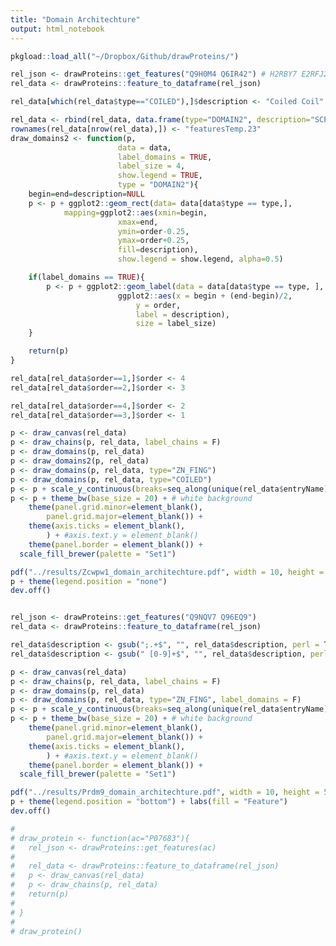 ```yaml
---
title: "Domain Architechture"
output: html_notebook
---
```



```r

pkgload::load_all("~/Dropbox/Github/drawProteins/")

rel_json <- drawProteins::get_features("Q9H0M4 Q6IR42") # H2RBY7 E2RFJ2 F7DK93 A0A3S5ZP38 G1PE65
rel_data <- drawProteins::feature_to_dataframe(rel_json)

rel_data[which(rel_data$type=="COILED"),]$description <- "Coiled Coil"

rel_data <- rbind(rel_data, data.frame(type="DOMAIN2", description="SCP-1 ?", begin=76, end=228, length=228-76+1, accession="Q6IR42", entryName="ZCPW1_MOUSE", taxid=10090, order=1))
rownames(rel_data[nrow(rel_data),]) <- "featuresTemp.23"
draw_domains2 <- function(p,
                        data = data,
                        label_domains = TRUE,
                        label_size = 4,
                        show.legend = TRUE,
                        type = "DOMAIN2"){
    begin=end=description=NULL
    p <- p + ggplot2::geom_rect(data= data[data$type == type,],
            mapping=ggplot2::aes(xmin=begin,
                        xmax=end,
                        ymin=order-0.25,
                        ymax=order+0.25,
                        fill=description),
                        show.legend = show.legend, alpha=0.5)

    if(label_domains == TRUE){
        p <- p + ggplot2::geom_label(data = data[data$type == type, ],
                        ggplot2::aes(x = begin + (end-begin)/2,
                            y = order,
                            label = description),
                            size = label_size)
    }

    return(p)
}

rel_data[rel_data$order==1,]$order <- 4
rel_data[rel_data$order==2,]$order <- 3

rel_data[rel_data$order==4,]$order <- 2
rel_data[rel_data$order==3,]$order <- 1

p <- draw_canvas(rel_data)
p <- draw_chains(p, rel_data, label_chains = F)
p <- draw_domains(p, rel_data)
p <- draw_domains2(p, rel_data)
p <- draw_domains(p, rel_data, type="ZN_FING")
p <- draw_domains(p, rel_data, type="COILED")
p <- p + scale_y_continuous(breaks=seq_along(unique(rel_data$entryName)), labels = c("Human","Mouse")) + xlim(0,NA)
p <- p + theme_bw(base_size = 20) + # white background
    theme(panel.grid.minor=element_blank(), 
        panel.grid.major=element_blank()) +
    theme(axis.ticks = element_blank(), 
        ) + #axis.text.y = element_blank()
    theme(panel.border = element_blank()) +
  scale_fill_brewer(palette = "Set1")

pdf("../results/Zcwpw1_domain_architechture.pdf", width = 10, height = 5)
p + theme(legend.position = "none")
dev.off()


rel_json <- drawProteins::get_features("Q9NQV7 Q96EQ9")
rel_data <- drawProteins::feature_to_dataframe(rel_json)

rel_data$description <- gsub(";.+$", "", rel_data$description, perl = T)
rel_data$description <- gsub(" [0-9]+$", "", rel_data$description, perl = T)

p <- draw_canvas(rel_data)
p <- draw_chains(p, rel_data, label_chains = F)
p <- draw_domains(p, rel_data)
p <- draw_domains(p, rel_data, type="ZN_FING", label_domains = F)
p <- p + scale_y_continuous(breaks=seq_along(unique(rel_data$entryName)), labels = unique(rel_data$entryName)) + xlim(0,NA)
p <- p + theme_bw(base_size = 20) + # white background
    theme(panel.grid.minor=element_blank(), 
        panel.grid.major=element_blank()) +
    theme(axis.ticks = element_blank(), 
        ) + #axis.text.y = element_blank()
    theme(panel.border = element_blank()) +
  scale_fill_brewer(palette = "Set1")

pdf("../results/Prdm9_domain_architechture.pdf", width = 10, height = 5)
p + theme(legend.position = "bottom") + labs(fill = "Feature")
dev.off()

# 
# draw_protein <- function(ac="P07683"){
#   rel_json <- drawProteins::get_features(ac)
#     
#   rel_data <- drawProteins::feature_to_dataframe(rel_json)
#   p <- draw_canvas(rel_data)
#   p <- draw_chains(p, rel_data)
#   return(p)
# 
# }
# 
# draw_protein()

```
